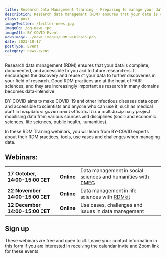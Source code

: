 ```yaml
---
title: Research Data Management Training - Preparing to manage your data across disciplines
description: Research data management (RDM) ensures that your data is complete, documented, and accessible to you and to future researchers.
class: post
imageTwitter: /twitter-news.jpg
imageOg: /og-news.jpg
imageAlt: BY-COVID Event
newsImage: ./news-images/RDM-webinars.png
date: 2023-10-17
postType: Event
category: news-event
---
```



Research data management (RDM) ensures that your data is complete, documented, and accessible to you and to future researchers. It encourages the discovery and reuse of your data to further discoveries in your field of research. Good RDM practices are at the heart of FAIR sciences, and they are increasingly important as research in many domains becomes data-intensive. 

BY-COVID aims to make COVID-19 and other infectious diseases data open and accessible to scientists and anyone who can use it, such as medical staff in hospitals or government officials. It is a multidisciplinary project mobilising data from various sources and disciplines (socio and economic sciences, life sciences, public health, humanities). 

In these RDM Training webinars, you will learn from BY-COVID experts about their RDM practices, tools, use cases and challenges when managing data. 

## Webinars:

<Table striped bordered table-responsive>
  <tbody>
    <tr>
      <td class="py-3"><strong>17 October, 14:00-15:00 CET</strong></td>
      <td class="py-3"><strong>Online</strong></td>
      <td class="py-3">Data management in social sciences and humanities with <a href="https://dmeg.cessda.eu" target="_blank">DMEG</a></td>
    </tr>
    <tr>
      <td class="py-3"><strong>22 November, 14:00-15:00 CET</strong></td>
      <td class="py-3"><strong>Online</strong></td>
      <td class="py-3">Data management in life sciences with <a href="https://rdmkit.elixir-europe.org" target="_blank">RDMkit</a></td>
    </tr>
    <tr>
      <td class="py-3"><strong>12 December, 14:00-15:00 CET</strong></td>
      <td class="py-3"><strong>Online</strong></td>
      <td class="py-3">Use cases, challenges and issues in data management</td>
    </tr>
  </tbody>
</Table>  


## Sign up
These webinars are free and open to all. Leave your contact information in [this form](https://forms.gle/bbxJGYHzXqJyAMna7) if you are interested in receiving the calendar invite and Zoom link for these events.




